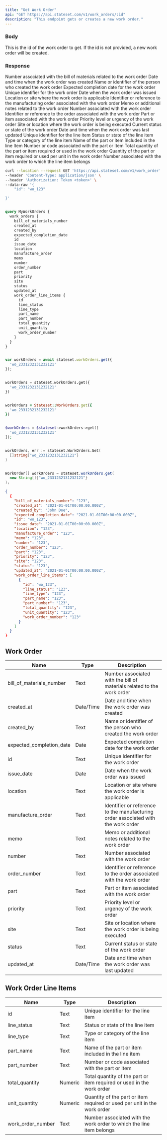 ```yaml
---
title: "Get Work Order"
api: "GET https://api.stateset.com/v1/work_orders/:id"
description: "This endpoint gets or creates a new work order."
---
```


### Body

<ParamField body="id" type="string">
  This is the id of the work order to get. If the id is not provided, a new work order will be created.
</ParamField>

### Response

<ResponseField name="bill_of_materials_number" type="string">
  Number associated with the bill of materials related to the work order
</ResponseField>

<ResponseField name="created_at" type="string">
  Date and time when the work order was created
</ResponseField>

<ResponseField name="created_by" type="string">
  Name or identifier of the person who created the work order
</ResponseField>

<ResponseField name="expected_completion_date" type="string">
  Expected completion date for the work order
</ResponseField>

<ResponseField name="id" type="string">
  Unique identifier for the work order
</ResponseField>

<ResponseField name="issue_date" type="string">
  Date when the work order was issued
</ResponseField>

<ResponseField name="location" type="string">
  Location or site where the work order is applicable
</ResponseField>

<ResponseField name="manufacture_order" type="string">
  Identifier or reference to the manufacturing order associated with the work order
</ResponseField>

<ResponseField name="memo" type="string">
  Memo or additional notes related to the work order
</ResponseField>

<ResponseField name="number" type="string">
  Number associated with the work order
</ResponseField>

<ResponseField name="order_number" type="string">
  Identifier or reference to the order associated with the work order
</ResponseField>

<ResponseField name="part" type="string">
  Part or item associated with the work order
</ResponseField>

<ResponseField name="priority" type="string">
  Priority level or urgency of the work order
</ResponseField>

<ResponseField name="site" type="string">
  Site or location where the work order is being executed
</ResponseField>

<ResponseField name="status" type="string">
  Current status or state of the work order
</ResponseField>

<ResponseField name="updated_at" type="string">
  Date and time when the work order was last updated
</ResponseField>

<ResponseField name="work_order_line_items" type="string">
  

  <Expandable title="Show child attributes">

  <ResponseField name="id" type="string">
    Unique identifier for the line item
  </ResponseField>

  <ResponseField name="line_status" type="string">
    Status or state of the line item
  </ResponseField>

  <ResponseField name="line_type" type="string">
    Type or category of the line item
  </ResponseField>

  <ResponseField name="part_name" type="string">
    Name of the part or item included in the line Item
  </ResponseField>

  <ResponseField name="part_number" type="string">
    Number or code associated with the part or Item
  </ResponseField>

  <ResponseField name="total_quantity" type="string">
    Total quantity of the part or item required or used in the work order
  </ResponseField>

  <ResponseField name="unit_quantity" type="string">
    Quantity of the part or item required or used per unit in the work order
  </ResponseField>

  <ResponseField name="work_order_number" type="string">
    Number associated with the work order to which the line item belongs
  </ResponseField>

  </Expandable>

</ResponseField>

<RequestExample>

```bash cURL
curl --location --request GET 'https://api.stateset.com/v1/work_order' \
--header 'Content-Type: application/json' \
--header 'Authorization: Token <token>' \
--data-raw '{
    "id": "wo_123"

}'

```

```graphQL GraphQL

query MyWorkOrders {
  work_orders {
    bill_of_materials_number
    created_at
    created_by
    expected_completion_date
    id
    issue_date
    location
    manufacture_order
    memo
    number
    order_number
    part
    priority
    site
    status
    updated_at
    work_order_line_items {
      id
      line_status
      line_type
      part_name
      part_number
      total_quantity
      unit_quantity
      work_order_number
    }
  }
}

```

```javascript Node.js

var workOrders = await stateset.workOrders.get({
  'wo_2331232131232121'
});

```
  
```python Python

workOrders = stateset.workOrders.get({
  'wo_2331232131232121'
})

```

```ruby Ruby

workOrders = Stateset::WorkOrders.get({
  'wo_2331232131232121'
})

```

```php PHP

$workOrders = $stateset->workOrders->get([
  'wo_2331232131232121'
]);

```

```go Go

workOrders, err := stateset.WorkOrders.Get(
  []string{"wo_2331232131232121"}
)

```

```java Java

WorkOrder[] workOrders = stateset.workOrders.get(
  new String[]{"wo_2331232131232121"}
);

```

</RequestExample>

<ResponseExample>

```json Response
{
  {
    "bill_of_materials_number": "123",
    "created_at": "2021-01-01T00:00:00.000Z",
    "created_by": "John Doe",
    "expected_completion_date": "2021-01-01T00:00:00.000Z",
    "id": "wo_123",
    "issue_date": "2021-01-01T00:00:00.000Z",
    "location": "123",
    "manufacture_order": "123",
    "memo": "123",
    "number": "123",
    "order_number": "123",
    "part": "123",
    "priority": "123",
    "site": "123",
    "status": "123",
    "updated_at": "2021-01-01T00:00:00.000Z",
    "work_order_line_items": [
      {
        "id": "wo_123",
        "line_status": "123",
        "line_type": "123",
        "part_name": "123",
        "part_number": "123",
        "total_quantity": "123",
        "unit_quantity": "123",
        "work_order_number": "123"
      }
    ]
  }
}
```

</ResponseExample>

## Work Order

| Name                        | Type      | Description                                                                       |
| --------------------------- | --------- | --------------------------------------------------------------------------------- |
| bill\_of\_materials\_number | Text      | Number associated with the bill of materials related to the work order            |
| created\_at                 | Date/Time | Date and time when the work order was created                                     |
| created\_by                 | Text      | Name or identifier of the person who created the work order                       |
| expected\_completion\_date  | Date      | Expected completion date for the work order                                       |
| id                          | Text      | Unique identifier for the work order                                              |
| issue\_date                 | Date      | Date when the work order was issued                                               |
| location                    | Text      | Location or site where the work order is applicable                               |
| manufacture\_order          | Text      | Identifier or reference to the manufacturing order associated with the work order |
| memo                        | Text      | Memo or additional notes related to the work order                                |
| number                      | Text      | Number associated with the work order                                             |
| order\_number               | Text      | Identifier or reference to the order associated with the work order               |
| part                        | Text      | Part or item associated with the work order                                       |
| priority                    | Text      | Priority level or urgency of the work order                                       |
| site                        | Text      | Site or location where the work order is being executed                           |
| status                      | Text      | Current status or state of the work order                                         |
| updated\_at                 | Date/Time | Date and time when the work order was last updated                                |


## Work Order Line Items

| Name                | Type    | Description                                                              |
| ------------------- | ------- | ------------------------------------------------------------------------ |
| id                  | Text    | Unique identifier for the line item                                      |
| line\_status        | Text    | Status or state of the line item                                         |
| line\_type          | Text    | Type or category of the line item                                        |
| part\_name          | Text    | Name of the part or item included in the line item                       |
| part\_number        | Text    | Number or code associated with the part or item                          |
| total\_quantity     | Numeric | Total quantity of the part or item required or used in the work order    |
| unit\_quantity      | Numeric | Quantity of the part or item required or used per unit in the work order |
| work\_order\_number | Text    | Number associated with the work order to which the line item belongs     |
